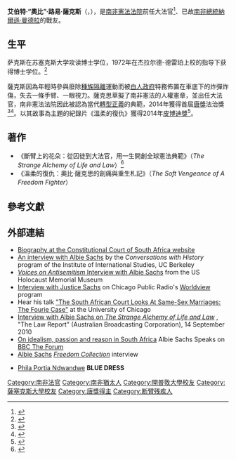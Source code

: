 {{Infobox judge
|honorific-prefix = [[尊敬的|尊敬的]]
|name             = 奧比·薩克斯
|original_name    = Albie Sachs
|honorific-suffix = 
|image            = Albie Sachs3.jpg
|alt              = 
|caption          = 
|office           = {{ZAF}}[[南非憲法法院|憲法法院]]大法官
|term_start       = 1994年11月
|term_end         = 2009年10月
|nominator        =  {{le|司法事務委員會|Judicial Service Commission (South Africa)}}
|appointer        =  [[納爾遜·曼德拉|納爾遜·曼德拉]]
|predecessor      =  <!--Can be repeated up to eight times by changing the number-->
|successor        =  <!--Can be repeated up to eight times by changing the number-->
|birth_date       = {{Birth date and age|df=yes|1935|01|30}}
|birth_place      = {{ZAF-1928}}[[德蘭士瓦省|德蘭士瓦省]][[約翰內斯堡|約翰內斯堡]]
|death_date       = <!-- {{Death date and age|df=yes|YYYY|MM|DD|YYYY|MM|DD}} -->
|death_place      = 
|restingplace     = 
|restingplacecoordinates = 
|birthname        = 
|citizenship      = 
|nationality      = {{ZAF}}
|party            = 
|otherparty       =  <!--For additional political affiliations-->
|spouse           = 
|partner          =  <!--For those with a domestic partner and not married-->
|relations        = 
|children         = 
|residence        = 
|alma_mater       = {{plainlist |
* [[開普敦大學|開普敦大學]]
* [[薩塞克斯大學|薩塞克斯大學]]
}}
|awards           =
|occupation       = 
|profession       = 
|cabinet          = 
|committees       = 
|portfolio        = 
|religion         = 
|signature        = 
|signature_alt    = 
|website          = 
|footnotes        = 
}}

'''艾伯特·“奧比”·路易·薩克斯'''（{{lang-en|Albert "Albie" Louis Sachs}}，{{bd|1935年|1月30日}}），是[[南非|南非]][[南非憲法法院|憲法法院]]前任大法官<ref>{{cite web |title=Albie Sachs |publisher=Who's Who Southern Africa |url=http://www.whoswho.co.za/albert-sachs-5369 |accessdate=27 July 2014 |archive-date=2018-03-10 |archive-url=https://web.archive.org/web/20180310035228/http://whoswho.co.za/albert-sachs-5369 |dead-url=no }}</ref>、已故[[南非總統|南非總統]][[納爾遜·曼德拉|納爾遜·曼德拉]]的戰友。

==生平==

萨克斯在苏塞克斯大学攻读博士学位，1972年在杰拉尔德-德雷珀上校的指导下获得博士学位。<ref>{{Cite news |url=https://www.sussex.ac.uk/broadcast/read/50648 |title=The Draper Lecture 2020 |last=DARO |accessdate=2021-12-15 |archive-date=2021-12-15 |archive-url=https://web.archive.org/web/20211215060313/https://www.sussex.ac.uk/broadcast/read/50648 }}</ref>

薩克斯因為年輕時參與廢除[[南非種族隔離|種族隔離]]運動而被[[國民黨_(南非)|白人政府]]特務佈置在車底下的炸彈炸傷，失去一條手臂、一眼視力。薩克思草擬了南非憲法的人權憲章，並出任大法官，南非憲法法院因此被認為當代[[轉型正義|轉型正義]]的典範，2014年獲得首屆[[唐獎|唐獎]]法治獎<ref name=EPO>{{Cite news |url=https://www.news24.com/News24/Sachs-honoured-for-contribution-to-human-rights-20140621 |title=Sachs honoured for contribution to human rights |accessdate=2021-12-15 |language=en-US |archive-date=2021-12-15 |archive-url=https://web.archive.org/web/20211215060305/https://www.news24.com/News24/Sachs-honoured-for-contribution-to-human-rights-20140621 }}</ref><ref>{{cite news|title=唐獎法治獎得主 奧比薩克思|url=http://www.cna.com.tw/topic/popular/4508-2/201406215002-1.aspx|agency=CNA[[中央社|中央社]]|date=2014-06-21|access-date=2015-04-25|archive-url=https://web.archive.org/web/20150924142835/http://www.cna.com.tw/topic/popular/4508-2/201406215002-1.aspx|archive-date=2015-09-24|dead-url=yes}}</ref>。以其故事為主題的紀錄片《溫柔的復仇》獲得2014年[[皮博迪獎|皮博迪獎]]<ref>{{cite news|title=奧比．薩克思紀錄片《溫柔的復仇》 榮獲皮博迪獎最佳紀錄片獎！|url=http://www.tang-prize.org/Publish.aspx?cnid=250&p=410|publisher=[[唐獎|唐獎]]基金會|date=2015-04-24|deadurl=yes|archiveurl=https://web.archive.org/web/20150924113128/http://www.tang-prize.org/Publish.aspx?cnid=250&p=410|archivedate=2015-09-24|accessdate=2015-04-25}}</ref>。

== 著作 ==
*《斷臂上的花朵：從囚徒到大法官，用一生開創全球憲法典範》（''The Strange Alchemy of Life and Law''）<ref>{{Cite news |url=https://www.law.nyu.edu/news/SACHS_BOOK |title=Albie Sachs presents The Strange Alchemy of Life and Law |3=NYU School of Law |accessdate=2021-12-15 |archive-date=2021-12-15 |archive-url=https://web.archive.org/web/20211215060307/https://www.law.nyu.edu/news/SACHS_BOOK }}</ref>
*《溫柔的復仇：奧比‧薩克思的創痛與重生札記》（''The Soft Vengeance of A Freedom Fighter''）

== 參考文獻 ==
{{Reflist}}

== 外部連結 ==
{{Wikisource author}}
* [http://www.constitutionalcourt.org.za/site/judges/justicealbiesachs/index1.html Biography at the Constitutional Court of South Africa website] {{Wayback|url=http://www.constitutionalcourt.org.za/site/judges/justicealbiesachs/index1.html |date=20161102235837 }}
* [http://globetrotter.berkeley.edu/Sachs/sachs-con0.html An interview with Albie Sachs] {{Wayback|url=http://globetrotter.berkeley.edu/Sachs/sachs-con0.html |date=20091026003254 }} by the ''Conversations with History'' program of the Institute of International Studies, UC Berkeley
* [https://web.archive.org/web/20090506000522/http://www.ushmm.org/museum/exhibit/focus/antisemitism/voices/transcript/?content=20081009 ''Voices on Antisemitism'' Interview with Albie Sachs] from the US Holocaust Memorial Museum
* [https://web.archive.org/web/20070927001012/http://audio.wbez.org/wv/2007/03/wv_20070329a.m3u Interview with Justice Sachs] on Chicago Public Radio's [[Worldview|Worldview]] program
* Hear his talk [https://web.archive.org/web/20060903014058/http://humanrights.uchicago.edu/sachs.html "The South African Court Looks At Same-Sex Marriages: The Fourie Case"] at the University of Chicago
* [http://www.abc.net.au/rn/lawreport/stories/2010/3008697.htm Interview with Albie Sachs on ''The Strange Alchemy of Life and Law''] {{Wayback|url=http://www.abc.net.au/rn/lawreport/stories/2010/3008697.htm |date=20101130120449 }}, "The Law Report" (Australian Broadcasting Corporation), 14 September 2010
* [http://www.bbc.co.uk/programmes/p003b1ym On idealism, passion and reason in South Africa] {{Wayback|url=http://www.bbc.co.uk/programmes/p003b1ym |date=20200103084114 }} Albie Sachs Speaks on [http://www.bbc.co.uk/programmes/p004kln9 BBC The Forum] {{Wayback|url=http://www.bbc.co.uk/programmes/p004kln9 |date=20210305190726 }}
* [http://www.freedomcollection.org/interviews/albie_sachs/ Albie Sachs] {{Wayback|url=http://www.freedomcollection.org/interviews/albie_sachs/ |date=20201025031308 }} ''[[Freedom_Collection|Freedom Collection]]'' interview

* [[Phila_Portia_Ndwandwe|Phila Portia Ndwandwe]] '''BLUE DRESS'''

{{唐獎得主}}

{{Authority control}}

{{DEFAULTSORT:Sachs, Albie}}
[[Category:南非法官|Category:南非法官]]
[[Category:南非猶太人|Category:南非猶太人]]
[[Category:開普敦大學校友|Category:開普敦大學校友]]
[[Category:薩塞克斯大學校友|Category:薩塞克斯大學校友]]
[[Category:唐獎得主|Category:唐獎得主]]
[[Category:断臂残疾人|Category:断臂残疾人]]